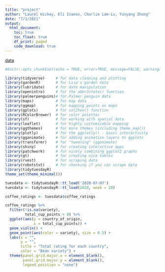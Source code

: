 ```yaml
---
title: "project"
author: "Laurel Hickey, Eli Ivanov, Charlie Lam-Lu, Yunyang Zhong"
date: "7/1/2021"
output: 
  html_document:
    toc: true
    toc_float: true
    df_print: paged
    code_download: true
---
```


[data](https://github.com/rfordatascience/tidytuesday/tree/master/data/2020/2020-07-07)

```r
#knitr::opts_chunk$set(echo = TRUE, error=TRUE, message=FALSE, warning=FALSE)
```

```r
library(tidyverse)     # for data cleaning and plotting
library(gardenR)       # for Lisa's garden data
library(lubridate)     # for date manipulation
library(openintro)     # for the abbr2state() function
library(palmerpenguins)# for Palmer penguin data
library(maps)          # for map data
library(ggmap)         # for mapping points on maps
library(gplots)        # for col2hex() function
library(RColorBrewer)  # for color palettes
library(sf)            # for working with spatial data
library(leaflet)       # for highly customizable mapping
library(ggthemes)      # for more themes (including theme_map())
library(plotly)        # for the ggplotly() - basic interactivity
library(gganimate)     # for adding animation layers to ggplots
library(transformr)    # for "tweening" (gganimate)
library(shiny)         # for creating interactive apps
library(patchwork)     # for nicely combining ggplot2 graphs  
library(gt)            # for creating nice tables
library(rvest)         # for scraping data
library(robotstxt)     # for checking if you can scrape data
library(tidytuesdayR)
theme_set(theme_minimal())
```

```r
tuesdata <- tidytuesdayR::tt_load('2020-07-07')
tuesdata <- tidytuesdayR::tt_load(2020, week = 28)

coffee_ratings <- tuesdata$coffee_ratings
```

```r
coffee_ratings %>% 
  filter(!is.na(variety),
         total_cup_points > 0) %>% 
  ggplot(aes(y = country_of_origin,
             x = total_cup_points)) +
  geom_violin() +
  geom_point(aes(color = variety), size = 0.5) +
  labs(x = "",
       y = "",
       title = "Total rating for each country",
       color = "Bean variety") +
  theme(panel.grid.major.x = element_blank(),
        panel.grid.major.y = element_blank(),
        legend.position = "none")
```

